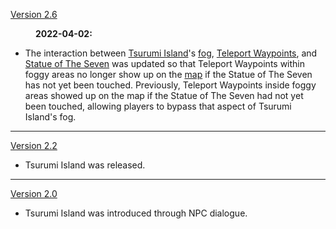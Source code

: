 {{Change History/Header}}
[[Version 2.6]]
<section begin="fog-tp-sot7-interaction" />
:'''2022-04-02:'''
* The interaction between [[Tsurumi Island]]'s [[fog]], [[Teleport Waypoint]]s, and [[Statue of The Seven]] was updated so that Teleport Waypoints within foggy areas no longer show up on the [[map]] if the Statue of The Seven has not yet been touched. Previously, Teleport Waypoints inside foggy areas showed up on the map if the Statue of The Seven had not yet been touched, allowing players to bypass that aspect of Tsurumi Island's fog.<section end="fog-tp-sot7-interaction" />
----
[[Version 2.2]]
* Tsurumi Island was released.
----
[[Version 2.0]]
* Tsurumi Island was introduced through NPC dialogue.